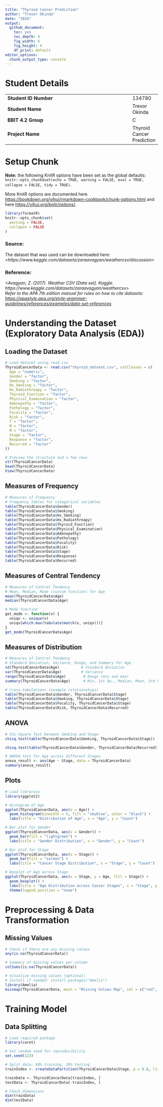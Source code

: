 ```yaml
---
title: "Thyroid Cancer Prediction"
author: "Trevor Okinda"
date: "2024"
output:
  github_document: 
    toc: yes
    toc_depth: 4
    fig_width: 6
    fig_height: 4
    df_print: default
editor_options:
  chunk_output_type: console
---
```


# Student Details

|                                              |     |
|----------------------------------------------|-----|
| **Student ID Number**                        | 134780 |
| **Student Name**                             | Trevor Okinda |
| **BBIT 4.2 Group**                           | C |
| **Project Name**                             | Thyroid Cancer Prediction |

# Setup Chunk

**Note:** the following KnitR options have been set as the global defaults: <BR> `knitr::opts_chunk$set(echo = TRUE, warning = FALSE, eval = TRUE, collapse = FALSE, tidy = TRUE)`.

More KnitR options are documented here <https://bookdown.org/yihui/rmarkdown-cookbook/chunk-options.html> and here <https://yihui.org/knitr/options/>.

```r
library(formatR)
knitr::opts_chunk$set(
  warning = FALSE,
  collapse = FALSE
)
```

### Source: 

The dataset that was used can be downloaded here: *\<https://www.kaggle.com/datasets/zaraavagyan/weathercsv/discussion\>*

### Reference:

*\<Avagyan, Z. (2017). Weather CSV [Data set]. Kaggle. https://www.kaggle.com/datasets/zaraavagyan/weathercsv\>\
Refer to the APA 7th edition manual for rules on how to cite datasets: <https://apastyle.apa.org/style-grammar-guidelines/references/examples/data-set-references>*

# Understanding the Dataset (Exploratory Data Analysis (EDA))

## Loading the Dataset
```r
# Load dataset using read.csv
ThyroidCancerData <- read.csv("thyroid_dataset.csv", colClasses = c(
  Age = "numeric",
  Gender = "factor",
  Smoking = "factor",
  Hx_Smoking = "factor",
  Hx_Radiothreapy = "factor",
  Thyroid_Function = "factor",
  Physical_Examination = "factor",
  Adenopathy = "factor",
  Pathology = "factor",
  Focality = "factor",
  Risk = "factor",
  T = "factor",
  N = "factor",
  M = "factor",
  Stage = "factor",
  Response = "factor",
  Recurred = "factor"
))

# Preview the structure and a few rows
str(ThyroidCancerData)
head(ThyroidCancerData)
View(ThyroidCancerData)

```

## Measures of Frequency
```r
# Measures of Frequency
# Frequency tables for categorical variables
table(ThyroidCancerData$Gender)
table(ThyroidCancerData$Smoking)
table(ThyroidCancerData$Hx_Smoking)
table(ThyroidCancerData$Hx_Radiothreapy)
table(ThyroidCancerData$Thyroid_Function)
table(ThyroidCancerData$Physical_Examination)
table(ThyroidCancerData$Adenopathy)
table(ThyroidCancerData$Pathology)
table(ThyroidCancerData$Focality)
table(ThyroidCancerData$Risk)
table(ThyroidCancerData$Stage)
table(ThyroidCancerData$Response)
table(ThyroidCancerData$Recurred)
```

## Measures of Central Tendency
```r
# Measures of Central Tendency
# Mean, Median, Mode (custom function) for Age
mean(ThyroidCancerData$Age)
median(ThyroidCancerData$Age)

# Mode function
get_mode <- function(v) {
  uniqv <- unique(v)
  uniqv[which.max(tabulate(match(v, uniqv)))]
}
get_mode(ThyroidCancerData$Age)
```

## Measures of Distribution
```r
# Measures of Central Tendency
# Standard Deviation, Variance, Range, and Summary for Age
sd(ThyroidCancerData$Age)          # Standard deviation
var(ThyroidCancerData$Age)         # Variance
range(ThyroidCancerData$Age)        # Range (min and max)
summary(ThyroidCancerData$Age)      # Min, 1st Qu., Median, Mean, 3rd Qu., Max

# Cross-tabulations (example relationships)
table(ThyroidCancerData$Gender, ThyroidCancerData$Stage)
table(ThyroidCancerData$Smoking, ThyroidCancerData$Stage)
table(ThyroidCancerData$Focality, ThyroidCancerData$Stage)
table(ThyroidCancerData$Risk, ThyroidCancerData$Recurred)
```

## ANOVA
```r
# Chi-Square Test between Smoking and Stage
chisq.test(table(ThyroidCancerData$Smoking, ThyroidCancerData$Stage))

chisq.test(table(ThyroidCancerData$Gender, ThyroidCancerData$Recurred))

# ANOVA test for Age across different Stages
anova_result <- aov(Age ~ Stage, data = ThyroidCancerData)
summary(anova_result)
```

## Plots
```r
# Load libraries
library(ggplot2)

# Histogram of Age
ggplot(ThyroidCancerData, aes(x = Age)) +
  geom_histogram(binwidth = 5, fill = "skyblue", color = "black") +
  labs(title = "Distribution of Age", x = "Age", y = "Count")

# Bar plot for Gender
ggplot(ThyroidCancerData, aes(x = Gender)) +
  geom_bar(fill = "lightgreen") +
  labs(title = "Gender Distribution", x = "Gender", y = "Count")

# Bar plot for Stage
ggplot(ThyroidCancerData, aes(x = Stage)) +
  geom_bar(fill = "salmon") +
  labs(title = "Cancer Stage Distribution", x = "Stage", y = "Count")

# Boxplot of Age across Stage
ggplot(ThyroidCancerData, aes(x = Stage, y = Age, fill = Stage)) +
  geom_boxplot() +
  labs(title = "Age Distribution across Cancer Stages", x = "Stage", y = "Age") +
  theme(legend.position = "none")
```

# Preprocessing & Data Transformation
## Missing Values
```r
# Check if there are any missing values
any(is.na(ThyroidCancerData))

# Summary of missing values per column
colSums(is.na(ThyroidCancerData))

# Visualize missing values (optional)
# Install if needed: install.packages("Amelia")
library(Amelia)
missmap(ThyroidCancerData, main = "Missing Values Map", col = c("red", "green"), legend = FALSE)

```

# Training Model
## Data Splitting
```r
# Load required package
library(caret)

# Set random seed for reproducibility
set.seed(123)

# Split data: 80% training, 20% testing
trainIndex <- createDataPartition(ThyroidCancerData$Stage, p = 0.8, list = FALSE)

trainData <- ThyroidCancerData[trainIndex, ]
testData <- ThyroidCancerData[-trainIndex, ]

# Check dimensions
dim(trainData)
dim(testData)
```

